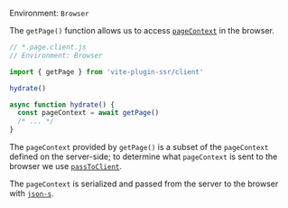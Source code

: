Environment: `Browser`

The `getPage()` function allows us to access [`pageContext`](/pageContext) in the browser.

```js
// *.page.client.js
// Environment: Browser

import { getPage } from 'vite-plugin-ssr/client'

hydrate()

async function hydrate() {
  const pageContext = await getPage()
  /* ... */
}
```

The `pageContext` provided by `getPage()` is a subset of the `pageContext` defined on the server-side; to determine what `pageContext` is sent to the browser we use [`passToClient`](/passToClient).

The `pageContext` is serialized and passed from the server to the browser with [`json-s`](https://github.com/brillout/json-s).

